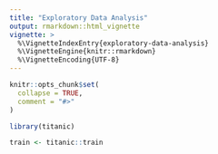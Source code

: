 ```yaml
---
title: "Exploratory Data Analysis"
output: rmarkdown::html_vignette
vignette: >
  %\VignetteIndexEntry{exploratory-data-analysis}
  %\VignetteEngine{knitr::rmarkdown}
  %\VignetteEncoding{UTF-8}
---
```


```r
knitr::opts_chunk$set(
  collapse = TRUE,
  comment = "#>"
)
```

```r
library(titanic)

train <- titanic::train


```
